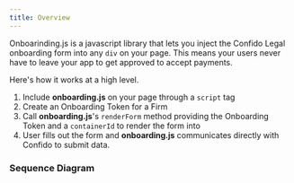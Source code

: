 ```yaml
---
title: Overview
---
```


Onboarinding.js is a javascript library that lets you inject the Confido Legal onboarding form into any `div` on your page. This means your users never have to leave your app to get approved to accept payments.

Here's how it works at a high level.

1. Include **onboarding.js** on your page through a `script` tag
2. Create an Onboarding Token for a Firm
3. Call **onboarding.js**'s `renderForm` method providing the Onboarding Token and a `containerId` to render the form into
4. User fills out the form and **onboarding.js** communicates directly with Confido to submit data.

### Sequence Diagram

<img src="https://res.cloudinary.com/djp21wtxm/image/upload/v1706110442/i1116x762-5xfPppfUjMOM_wdsawk.png" alt="" />
